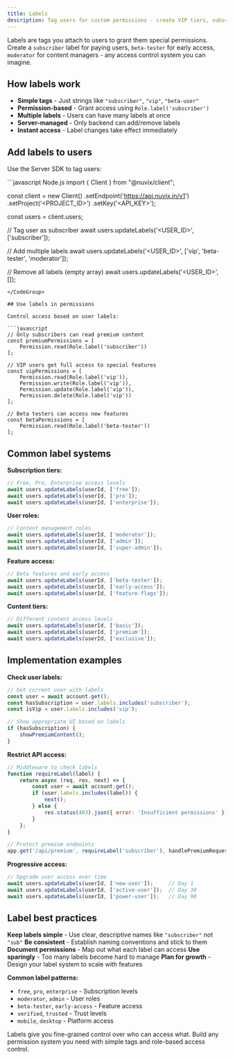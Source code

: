 ```yaml
---
title: Labels
description: Tag users for custom permissions - create VIP tiers, subscription levels, beta groups, or any access control system you need.
---
```


Labels are tags you attach to users to grant them special permissions. Create a `subscriber` label for paying users, `beta-tester` for early access, `moderator` for content managers - any access control system you can imagine.

## How labels work

- **Simple tags** - Just strings like `"subscriber"`, `"vip"`, `"beta-user"`
- **Permission-based** - Grant access using `Role.label('subscriber')`
- **Multiple labels** - Users can have many labels at once
- **Server-managed** - Only backend can add/remove labels
- **Instant access** - Label changes take effect immediately

## Add labels to users

Use the Server SDK to tag users:

<CodeGroup>
```javascript Node.js
import { Client } from "@nuvix/client";

const client = new Client()
    .setEndpoint('https://api.nuvix.in/v1')
    .setProject('<PROJECT_ID>')
    .setKey('<API_KEY>');

const users = client.users;

// Tag user as subscriber
await users.updateLabels('<USER_ID>', ['subscriber']);

// Add multiple labels
await users.updateLabels('<USER_ID>', ['vip', 'beta-tester', 'moderator']);

// Remove all labels (empty array)
await users.updateLabels('<USER_ID>', []);
```
</CodeGroup>

## Use labels in permissions

Control access based on user labels:

```javascript
// Only subscribers can read premium content
const premiumPermissions = [
    Permission.read(Role.label('subscriber'))
];

// VIP users get full access to special features
const vipPermissions = [
    Permission.read(Role.label('vip')),
    Permission.write(Role.label('vip')),
    Permission.update(Role.label('vip')),
    Permission.delete(Role.label('vip'))
];

// Beta testers can access new features
const betaPermissions = [
    Permission.read(Role.label('beta-tester'))
];
```

## Common label systems

**Subscription tiers:**
```javascript
// Free, Pro, Enterprise access levels
await users.updateLabels(userId, ['free']);
await users.updateLabels(userId, ['pro']);  
await users.updateLabels(userId, ['enterprise']);
```

**User roles:**
```javascript
// Content management roles
await users.updateLabels(userId, ['moderator']);
await users.updateLabels(userId, ['admin']);
await users.updateLabels(userId, ['super-admin']);
```

**Feature access:**
```javascript
// Beta features and early access
await users.updateLabels(userId, ['beta-tester']);
await users.updateLabels(userId, ['early-access']);
await users.updateLabels(userId, ['feature-flags']);
```

**Content tiers:**
```javascript
// Different content access levels
await users.updateLabels(userId, ['basic']);
await users.updateLabels(userId, ['premium']);
await users.updateLabels(userId, ['exclusive']);
```

## Implementation examples

**Check user labels:**
```javascript
// Get current user with labels
const user = await account.get();
const hasSubscription = user.labels.includes('subscriber');
const isVip = user.labels.includes('vip');

// Show appropriate UI based on labels
if (hasSubscription) {
    showPremiumContent();
}
```

**Restrict API access:**
```javascript
// Middleware to check labels
function requireLabel(label) {
    return async (req, res, next) => {
        const user = await account.get();
        if (user.labels.includes(label)) {
            next();
        } else {
            res.status(403).json({ error: 'Insufficient permissions' });
        }
    };
}

// Protect premium endpoints
app.get('/api/premium', requireLabel('subscriber'), handlePremiumRequest);
```

**Progressive access:**
```javascript
// Upgrade user access over time
await users.updateLabels(userId, ['new-user']);     // Day 1
await users.updateLabels(userId, ['active-user']);  // Day 30  
await users.updateLabels(userId, ['power-user']);   // Day 90
```

## Label best practices

**Keep labels simple** - Use clear, descriptive names like `"subscriber"` not `"sub"`
**Be consistent** - Establish naming conventions and stick to them
**Document permissions** - Map out what each label can access
**Use sparingly** - Too many labels become hard to manage
**Plan for growth** - Design your label system to scale with features

**Common label patterns:**
- `free`, `pro`, `enterprise` - Subscription levels
- `moderator`, `admin` - User roles  
- `beta-tester`, `early-access` - Feature access
- `verified`, `trusted` - Trust levels
- `mobile`, `desktop` - Platform access

Labels give you fine-grained control over who can access what. Build any permission system you need with simple tags and role-based access control.